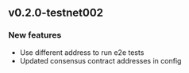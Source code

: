 ## v0.2.0-testnet002

### New features

- Use different address to run e2e tests
- Updated consensus contract addresses in config